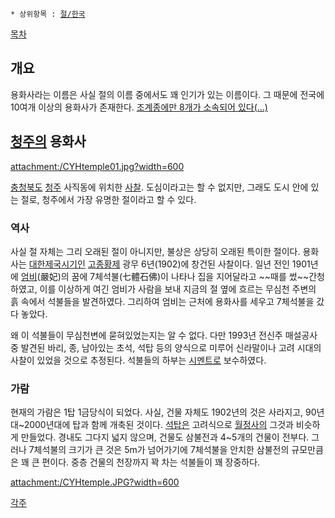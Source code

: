  * 상위항목 : [[절/한국]]

[[목차]]

== 개요 ==
용화사라는 이름은 사실 절의 이름 중에서도 꽤 인기가 있는 이름이다. 그 때문에 전국에 10여개 이상의 용화사가 존재한다. [http://ko.wikipedia.org/wiki/%EC%9A%A9%ED%99%94%EC%82%AC 조계종에만 8개가 소속되어 있다(...)]

== [[청주]]의 용화사 ==
attachment:/CYHtemple01.jpg?width=600

[[충청북도]] [[청주]] 사직동에 위치한 [[사찰]]. 도심이라고는 할 수 없지만, 그래도 도시 안에 있는 절로, 청주에서 가장 유명한 절이라고 할 수 있다.

=== 역사 ===
사실 절 자체는 그리 오래된 절이 아니지만, 불상은 상당히 오래된 특이한 절이다. 용화사는 [[대한제국]]시기인 [[고종황제]] 광무 6년(1902)에 창건된 사찰이다. 일년 전인 1901년에 [[엄비]](嚴妃)의 꿈에 7체석불(七體石佛)이 나타나 집을 지어달라고 ~~때를 썼~~간청하였고, 이를 이상하게 여긴 엄비가 사람을 보내 지금의 절 옆에 흐르는 무심천 주변의 흙 속에서 석불들을 발견하였다. 그리하여 엄비는 근처에 용화사를 세우고 7체석불을 갔다 놓았다.

왜 이 석불들이 무심천변에 묻혀있었는지는 알 수 없다. 다만 1993년 전신주 매설공사중 발견된 바리, 종, 남아있는 초석, 석탑 등의 양식으로 미루어 신라말이나 고려 시대의 사찰이 있었을 것으로 추정된다. 석불들의 하부는 [[시멘트]]로 보수하였다.

=== 가람 ===
현재의 가람은 1탑 1금당식이 되었다. 사실, 건물 자체도 1902년의 것은 사라지고, 90년대~2000년대에 탑과 함께 개축된 것이다. [[석탑]]은 고려식으로 [[월정사]]의 그것과 비슷하게 만들었다. 경내도 그다지 넓지 않으며, 건물도 삼불전과 4~5개의 건물이 전부다. 그러나 7체석불의 크기가 큰 것은 5m가 넘어가기에 7체석불을 안치한 삼불전의 규모만큼은 꽤 큰 편이다. 중층 건물의 천장까지 꽉 차는 석불들이 꽤 장중하다.

attachment:/CYHtemple.JPG?width=600

[[각주]]

